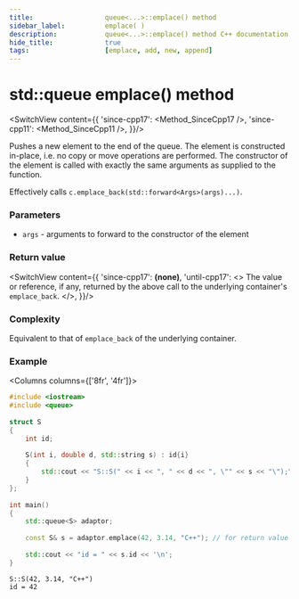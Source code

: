 ```yaml
---
title:					queue<...>::emplace() method
sidebar_label:			emplace( )
description:			queue<...>::emplace() method C++ documentation
hide_title:				true
tags:					[emplace, add, new, append]
---
```



<!----------------- Codes ---------------------->


# std::queue emplace() method

<SwitchView content={{
        'since-cpp17': <Method_SinceCpp17 />,
        'since-cpp11': <Method_SinceCpp11 />,
    }}/>

Pushes a new element to the end of the queue. The element is constructed in-place, i.e. no copy or move operations are performed. The constructor of the element is called with exactly the same arguments as supplied to the function.


Effectively calls `c.emplace_back(std::forward<Args>(args)...)`.

### Parameters

 - `args` - arguments to forward to the constructor of the element

### Return value

<SwitchView content={{
		'since-cpp17': <b>(none)</b>,
		'until-cpp17': <>
			The value or reference, if any, returned by the above call to the underlying container's <code>emplace_back</code>.
		</>,
    }}/>


### Complexity

Equivalent to that of `emplace_back` of the underlying container.

### Example

<Columns columns={['8fr', '4fr']}>
<div>

```cpp title='Main.cpp' showLineNumbers
#include <iostream>
#include <queue>
 
struct S
{
    int id;
 
    S(int i, double d, std::string s) : id{i}
    {
        std::cout << "S::S(" << i << ", " << d << ", \"" << s << "\");\n";
    }
};
 
int main()
{
    std::queue<S> adaptor;
 
    const S& s = adaptor.emplace(42, 3.14, "C++"); // for return value C++17 required
 
    std::cout << "id = " << s.id << '\n';
}
```

</div>
<div>

```plaintext title="Output"
S::S(42, 3.14, "C++")
id = 42
```

</div>
</Columns>
